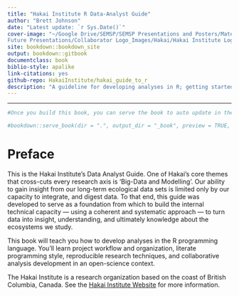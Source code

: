 ```yaml
--- 
title: "Hakai Institute R Data-Analyst Guide"
author: "Brett Johnson"
date: "Latest update: `r Sys.Date()`"
cover-image: "~/Google Drive/SEMSP/SEMSP Presentations and Posters/Materials for
Future Presentations/Collaborator Logo_Images/Hakai/Hakai Institute Logo on Red.png"
site: bookdown::bookdown_site
output: bookdown::gitbook
documentclass: book
biblio-style: apalike
link-citations: yes
github-repo: HakaiInstitute/hakai_guide_to_r
description: "A guideline for developing analyses in R; getting started, and best-practices"
---
```

---
```r
#Once you build this book, you can serve the book to auto update in the viewer window by removing the hashtag in the code line below

#bookdown::serve_book(dir = ".", output_dir = "_book", preview = TRUE, in_session = TRUE)

```


# Preface {-}

This is the Hakai Institute's Data Analyst Guide. One of Hakai's core themes that cross-cuts every research axis is 'Big-Data and Modelling'. Our ability to gain insight from our long-term ecological data sets is limited only by our capacity to integrate, and digest data. To that end, this guide was developed to serve as a foundation from which to build the internal technical capacity — using a coherent and systematic approach — to turn data into insight, understanding, and ultimately knowledge about the ecosystems we study.

This book will teach you how to develop analyses in the R programming language. You'll learn project workflow and organization, literate programming style, reproducible research techniques, and collaborative analysis development in an open-science context. 

The Hakai Institute is a research organization based on the coast of
British Columbia, Canada. See the [Hakai Institute Website](http://www.hakai.org) for more information.
